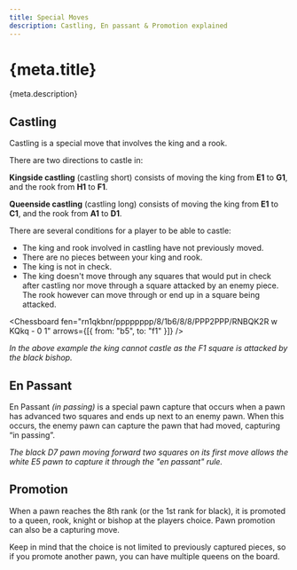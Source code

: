 ```yaml
---
title: Special Moves
description: Castling, En passant & Promotion explained
---
```


# {meta.title}

<p className="lead">{meta.description}</p>

## Castling

Castling is a special move that involves the king and a rook.

There are two directions to castle in:

**Kingside castling** (castling short) consists of moving the king from **E1** to **G1**, and the rook from **H1** to **F1**.

**Queenside castling** (castling long) consists of moving the king from **E1** to **C1**, and the rook from **A1** to **D1**.

<Castling />

There are several conditions for a player to be able to castle:

- The king and rook involved in castling have not previously moved.
- There are no pieces between your king and rook.
- The king is not in check.
- The king doesn't move through any squares that would put in check after castling nor move through a square attacked by an enemy piece. The rook however can move through or end up in a square being attacked.

<Chessboard
  fen="rn1qkbnr/pppppppp/8/1b6/8/8/PPP2PPP/RNBQK2R w KQkq - 0 1"
  arrows={[{ from: "b5", to: "f1" }]}
/>

_In the above example the king cannot castle as the F1 square is attacked by the black bishop._

## En Passant

En Passant _(in passing)_ is a special pawn capture that occurs when a pawn has advanced two squares and ends up next to an enemy pawn. When this occurs, the enemy pawn can capture the pawn that had moved, capturing “in passing”.

<EnPassant />

_The black D7 pawn moving forward two squares on its first move allows the white E5 pawn to capture it through the "en passant" rule._

## Promotion

When a pawn reaches the 8th rank (or the 1st rank for black), it is promoted to a queen, rook, knight or bishop at the players choice. Pawn promotion can also be a capturing move.

<Promotion />

Keep in mind that the choice is not limited to previously captured pieces, so if you promote another pawn, you can have multiple queens on the board.
